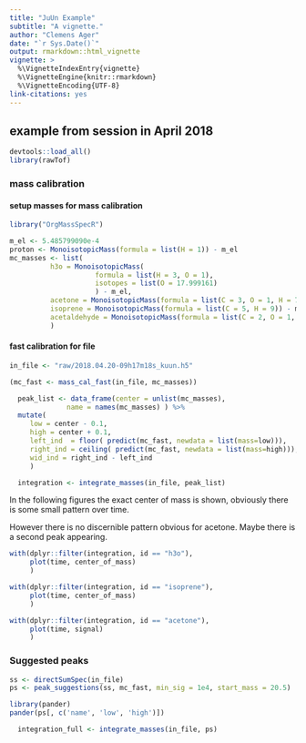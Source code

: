 ```yaml
---
title: "JuUn Example"
subtitle: "A vignette."
author: "Clemens Ager"
date: "`r Sys.Date()`"
output: rmarkdown::html_vignette
vignette: >
  %\VignetteIndexEntry{vignette}
  %\VignetteEngine{knitr::rmarkdown}
  %\VignetteEncoding{UTF-8}
link-citations: yes
---
```


## example from session in April 2018

```r
devtools::load_all()
library(rawTof)
```

### mass calibration

#### setup masses for mass calibration

```r
library("OrgMassSpecR")

m_el <- 5.485799090e-4
proton <- MonoisotopicMass(formula = list(H = 1)) - m_el
mc_masses <- list(
		  h3o = MonoisotopicMass(
					 formula = list(H = 3, O = 1),
					 isotopes = list(O = 17.999161)
					 ) - m_el,
		  acetone = MonoisotopicMass(formula = list(C = 3, O = 1, H = 7)) - m_el,
		  isoprene = MonoisotopicMass(formula = list(C = 5, H = 9)) - m_el,
		  acetaldehyde = MonoisotopicMass(formula = list(C = 2, O = 1, H = 5)) - m_el
		  )
```

#### fast calibration for file

```r
in_file <- "raw/2018.04.20-09h17m18s_kuun.h5"

(mc_fast <- mass_cal_fast(in_file, mc_masses))
```

```r
  peak_list <- data_frame(center = unlist(mc_masses),
			  name = names(mc_masses) ) %>%
  mutate(
	 low = center - 0.1,
	 high = center + 0.1,
	 left_ind  = floor( predict(mc_fast, newdata = list(mass=low))),
	 right_ind = ceiling( predict(mc_fast, newdata = list(mass=high))),
	 wid_ind = right_ind - left_ind
	 )
```

```r
  integration <- integrate_masses(in_file, peak_list)
```


In the following figures the exact center of mass is shown, obviously
there is some small pattern over time. 

However there is no discernible pattern obvious for acetone.  Maybe
there is a second peak appearing.

```r
with(dplyr::filter(integration, id == "h3o"),
     plot(time, center_of_mass)
     )
```

```r
with(dplyr::filter(integration, id == "isoprene"),
     plot(time, center_of_mass)
     )
```

```r
with(dplyr::filter(integration, id == "acetone"),
     plot(time, signal)
     )
```

### Suggested peaks

```r
ss <- directSumSpec(in_file)
ps <- peak_suggestions(ss, mc_fast, min_sig = 1e4, start_mass = 20.5)
```

```r
library(pander)
pander(ps[, c('name', 'low', 'high')])
```

```r
  integration_full <- integrate_masses(in_file, ps)
```





